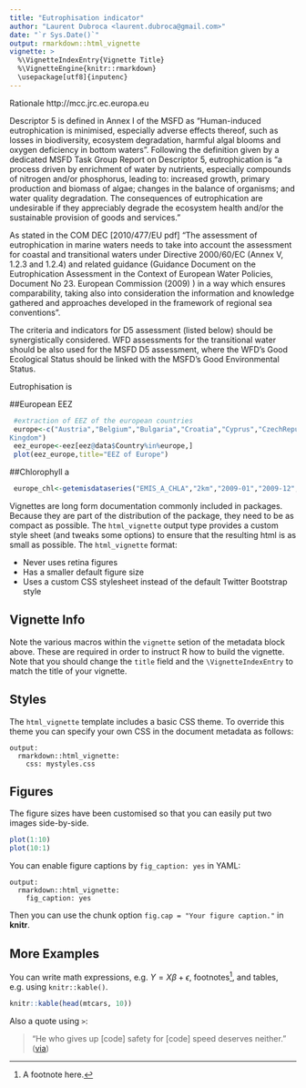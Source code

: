 ```yaml
---
title: "Eutrophisation indicator"
author: "Laurent Dubroca <laurent.dubroca@gmail.com>"
date: "`r Sys.Date()`"
output: rmarkdown::html_vignette
vignette: >
  %\VignetteIndexEntry{Vignette Title}
  %\VignetteEngine{knitr::rmarkdown}
  \usepackage[utf8]{inputenc}
---
```


Rationale
http://mcc.jrc.ec.europa.eu

Descriptor 5 is defined in Annex I of the MSFD as “Human-induced eutrophication is minimised, especially adverse effects
thereof, such as losses in biodiversity, ecosystem degradation, harmful algal blooms and oxygen deficiency in bottom
waters”. Following the definition given by a dedicated MSFD Task Group Report on Descriptor 5, eutrophication is "a
process driven by enrichment of water by nutrients, especially compounds of nitrogen and/or phosphorus, leading to:
increased growth, primary production and biomass of algae; changes in the balance of organisms; and water quality
degradation. The consequences of eutrophication are undesirable if they appreciably degrade the ecosystem health and/or
the sustainable provision of goods and services."

As stated in the COM DEC [2010/477/EU pdf] “The assessment of eutrophication in marine waters needs to take into account
the assessment for coastal and transitional waters under Directive 2000/60/EC (Annex V, 1.2.3 and 1.2.4) and related
guidance (Guidance Document on the Eutrophication Assessment in the Context of European Water Policies, Document No 23.
European Commission (2009) ) in a way which ensures comparability, taking also into consideration the information and
knowledge gathered and approaches developed in the framework of regional sea conventions”.

The criteria and indicators for D5 assessment (listed below) should be synergistically considered. WFD assessments for
the transitional water should be also used for the MSFD D5 assessment, where the WFD’s Good Ecological Status should be
linked with the MSFD’s Good Environmental Status.

Eutrophisation is 


##European EEZ

```r
 #extraction of EEZ of the european countries
 europe<-c("Austria","Belgium","Bulgaria","Croatia","Cyprus","CzechRepublic","Denmark","Estonia","Finland","France","Germany","Greece","Hungary","Ireland","Italy","Latvia","Lithuania","Luxembourg","Malta","Netherlands","Poland","Portugal","Romania","Slovakia","Slovenia","Spain","Sweden","United
Kingdom")
 eez_europe<-eez[eez@data$Country%in%europe,]
 plot(eez_europe,title="EEZ of Europe")
```

##Chlorophyll a
```r
 europe_chl<-getemisdataseries("EMIS_A_CHLA","2km","2009-01","2009-12",-16.1,35.2,32.8,66)
```


Vignettes are long form documentation commonly included in packages. Because they are part of the distribution of the package, they need to be as compact as possible. The `html_vignette` output type provides a custom style sheet (and tweaks some options) to ensure that the resulting html is as small as possible. The `html_vignette` format:

- Never uses retina figures
- Has a smaller default figure size
- Uses a custom CSS stylesheet instead of the default Twitter Bootstrap style

## Vignette Info

Note the various macros within the `vignette` setion of the metadata block above. These are required in order to instruct R how to build the vignette. Note that you should change the `title` field and the `\VignetteIndexEntry` to match the title of your vignette.

## Styles

The `html_vignette` template includes a basic CSS theme. To override this theme you can specify your own CSS in the document metadata as follows:

    output: 
      rmarkdown::html_vignette:
        css: mystyles.css

## Figures

The figure sizes have been customised so that you can easily put two images side-by-side. 

```r
plot(1:10)
plot(10:1)
```

You can enable figure captions by `fig_caption: yes` in YAML:

    output:
      rmarkdown::html_vignette:
        fig_caption: yes

Then you can use the chunk option `fig.cap = "Your figure caption."` in **knitr**.

## More Examples

You can write math expressions, e.g. $Y = X\beta + \epsilon$, footnotes^[A footnote here.], and tables, e.g. using `knitr::kable()`.

```r
knitr::kable(head(mtcars, 10))
```

Also a quote using `>`:

> "He who gives up [code] safety for [code] speed deserves neither."
([via](https://twitter.com/hadleywickham/status/504368538874703872))
